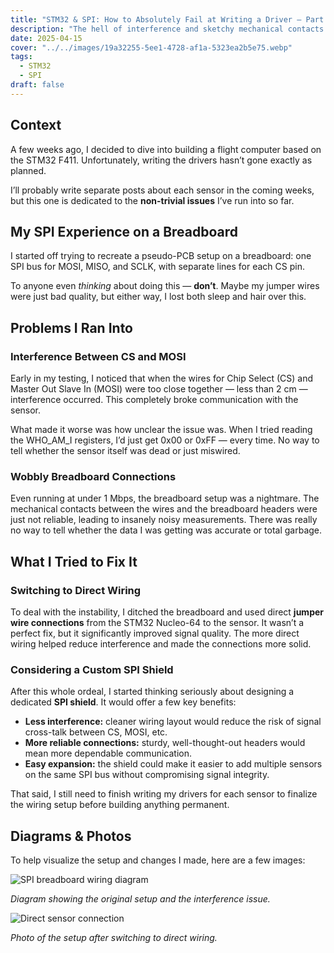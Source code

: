 ```yaml
---
title: "STM32 & SPI: How to Absolutely Fail at Writing a Driver – Part 1"
description: "The hell of interference and sketchy mechanical contacts."
date: 2025-04-15
cover: "../../images/19a32255-5ee1-4728-af1a-5323ea2b5e75.webp"
tags:
  - STM32
  - SPI
draft: false
---
```


## Context

A few weeks ago, I decided to dive into building a flight computer based on the STM32 F411. Unfortunately, writing the drivers hasn’t gone exactly as planned.

I’ll probably write separate posts about each sensor in the coming weeks, but this one is dedicated to the **non-trivial issues** I’ve run into so far.

## My SPI Experience on a Breadboard

I started off trying to recreate a pseudo-PCB setup on a breadboard: one SPI bus for MOSI, MISO, and SCLK, with separate lines for each CS pin.

To anyone even *thinking* about doing this — **don’t**. Maybe my jumper wires were just bad quality, but either way, I lost both sleep and hair over this.

## Problems I Ran Into

### Interference Between CS and MOSI

Early in my testing, I noticed that when the wires for Chip Select (CS) and Master Out Slave In (MOSI) were too close together — less than 2 cm — interference occurred. This completely broke communication with the sensor.

What made it worse was how unclear the issue was. When I tried reading the WHO_AM_I registers, I’d just get 0x00 or 0xFF — every time. No way to tell whether the sensor itself was dead or just miswired.

### Wobbly Breadboard Connections

Even running at under 1 Mbps, the breadboard setup was a nightmare. The mechanical contacts between the wires and the breadboard headers were just not reliable, leading to insanely noisy measurements. There was really no way to tell whether the data I was getting was accurate or total garbage.

## What I Tried to Fix It

### Switching to Direct Wiring

To deal with the instability, I ditched the breadboard and used direct **jumper wire connections** from the STM32 Nucleo-64 to the sensor. It wasn’t a perfect fix, but it significantly improved signal quality. The more direct wiring helped reduce interference and made the connections more solid.

### Considering a Custom SPI Shield

After this whole ordeal, I started thinking seriously about designing a dedicated **SPI shield**. It would offer a few key benefits:

- **Less interference:** cleaner wiring layout would reduce the risk of signal cross-talk between CS, MOSI, etc.
- **More reliable connections:** sturdy, well-thought-out headers would mean more dependable communication.
- **Easy expansion:** the shield could make it easier to add multiple sensors on the same SPI bus without compromising signal integrity.

That said, I still need to finish writing my drivers for each sensor to finalize the wiring setup before building anything permanent.

## Diagrams & Photos

To help visualize the setup and changes I made, here are a few images:

![SPI breadboard wiring diagram](../../images/breadboard-sensor.webp)

*Diagram showing the original setup and the interference issue.*

![Direct sensor connection](../../images/direct-connection-sensor.webp)

*Photo of the setup after switching to direct wiring.*
